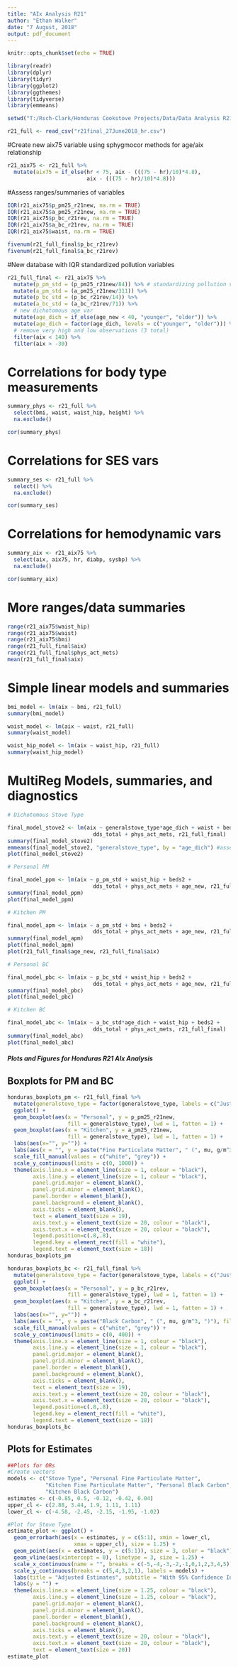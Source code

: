 ```yaml
---
title: "AIx Analysis R21"
author: "Ethan Walker"
date: "7 August, 2018"
output: pdf_document
---
```


```r
knitr::opts_chunk$set(echo = TRUE)
```

```r
library(readr)
library(dplyr)
library(tidyr)
library(ggplot2)
library(ggthemes)
library(tidyverse)
library(emmeans)

setwd("T:/Rsch-Clark/Honduras Cookstove Projects/Data/Data Analysis R21/Analysis_R21_Symptoms")
```

```r
r21_full <- read_csv("r21final_27June2018_hr.csv")
```

#Create new aix75 variable using sphygmocor methods for age/aix relationship
```r
r21_aix75 <- r21_full %>% 
  mutate(aix75 = if_else(hr < 75, aix - (((75 - hr)/10)*4.8), 
                         aix - (((75 - hr)/10)*4.8)))
```

#Assess ranges/summaries of variables
```r
IQR(r21_aix75$p_pm25_r21new, na.rm = TRUE)
IQR(r21_aix75$a_pm25_r21new, na.rm = TRUE)
IQR(r21_aix75$p_bc_r21rev, na.rm = TRUE)
IQR(r21_aix75$a_bc_r21rev, na.rm = TRUE)
IQR(r21_aix75$waist, na.rm = TRUE)

fivenum(r21_full_final$p_bc_r21rev)
fivenum(r21_full_final$a_bc_r21rev)
```

#New database with IQR standardized pollution variables
```r
r21_full_final <- r21_aix75 %>% 
  mutate(p_pm_std = (p_pm25_r21new/84)) %>% # standardizing pollution vars to IQR
  mutate(a_pm_std = (a_pm25_r21new/311)) %>%
  mutate(p_bc_std = (p_bc_r21rev/14)) %>%
  mutate(a_bc_std = (a_bc_r21rev/71)) %>% 
  # new dichotomous age var
  mutate(age_dich = if_else(age_new < 40, "younger", "older")) %>% 
  mutate(age_dich = factor(age_dich, levels = c("younger", "older"))) %>% 
  # remove very high and low observations (3 total)
  filter(aix < 140) %>% 
  filter(aix > -30) 
```

# Correlations for body type measurements
```r
summary_phys <- r21_full %>% 
  select(bmi, waist, waist_hip, height) %>% 
  na.exclude() 

cor(summary_phys)
```

# Correlations for SES vars
```r
summary_ses <- r21_full %>% 
  select() %>% 
  na.exclude() 

cor(summary_ses)
```

# Correlations for hemodynamic vars
```r
summary_aix <- r21_aix75 %>% 
  select(aix, aix75, hr, diabp, sysbp) %>% 
  na.exclude() 

cor(summary_aix)
```

# More ranges/data summaries
```r
range(r21_aix75$waist_hip)
range(r21_aix75$waist)
range(r21_aix75$bmi)
range(r21_full_final$aix)
range(r21_full_final$phys_act_mets)
mean(r21_full_final$aix)
```

# Simple linear models and summaries
```r
bmi_model <- lm(aix ~ bmi, r21_full)
summary(bmi_model)

waist_model <- lm(aix ~ waist, r21_full)
summary(waist_model)

waist_hip_model <- lm(aix ~ waist_hip, r21_full)
summary(waist_hip_model)
```

# MultiReg Models, summaries, and diagnostics
```r
# Dichotomous Stove Type

final_model_stove2 <- lm(aix ~ generalstove_type*age_dich + waist + beds2 + 
                           dds_total + phys_act_mets, r21_full_final)
summary(final_model_stove2)
emmeans(final_model_stove2, "generalstove_type", by = "age_dich") #assess age as interaction term
plot(final_model_stove2)
```

```r
# Personal PM

final_model_ppm <- lm(aix ~ p_pm_std + waist_hip + beds2 + 
                           dds_total + phys_act_mets + age_new, r21_full_final)
summary(final_model_ppm)
plot(final_model_ppm)
```

```r
# Kitchen PM

final_model_apm <- lm(aix ~ a_pm_std + bmi + beds2 + 
                           dds_total + phys_act_mets + age_new, r21_full_final)
summary(final_model_apm)
plot(final_model_apm)
plot(r21_full_final$age_new, r21_full_final$aix)
```

```r
# Personal BC

final_model_pbc <- lm(aix ~ p_bc_std + waist_hip + beds2 + 
                           dds_total + phys_act_mets + age_new, r21_full_final)
summary(final_model_pbc)
plot(final_model_pbc)
```

```r
# Kitchen BC

final_model_abc <- lm(aix ~ a_bc_std*age_dich + waist_hip + beds2 + 
                           dds_total + phys_act_mets, r21_full_final)
summary(final_model_abc)
plot(final_model_abc)
```

##### Plots and Figures for Honduras R21 AIx Analysis #####

## Boxplots for PM and BC
```r
honduras_boxplots_pm <- r21_full_final %>% 
  mutate(generalstove_type = factor(generalstove_type, labels = c("Justa", "Traditional"))) %>% 
  ggplot() +
  geom_boxplot(aes(x = "Personal", y = p_pm25_r21new, 
                   fill = generalstove_type), lwd = 1, fatten = 1) +
  geom_boxplot(aes(x = "Kitchen", y = a_pm25_r21new, 
                   fill = generalstove_type), lwd = 1, fatten = 1) +
  labs(aes(x="", y="")) +
  labs(aes(x = "", y = paste("Fine Particulate Matter", " (", mu, g/m^3, ")"), fill = "Stove Type")) +
  scale_fill_manual(values = c("white", "grey")) +
  scale_y_continuous(limits = c(0, 1000)) +
  theme(axis.line.x = element_line(size = 1, colour = "black"),
        axis.line.y = element_line(size = 1, colour = "black"),
        panel.grid.major = element_blank(),
        panel.grid.minor = element_blank(),
        panel.border = element_blank(),
        panel.background = element_blank(),
        axis.ticks = element_blank(),
        text = element_text(size = 19),
        axis.text.y = element_text(size = 20, colour = "black"),
        axis.text.x = element_text(size = 20, colour = "black"),
        legend.position=c(.8,.8),
        legend.key = element_rect(fill = "white"),
        legend.text = element_text(size = 18))
honduras_boxplots_pm

honduras_boxplots_bc <- r21_full_final %>% 
  mutate(generalstove_type = factor(generalstove_type, labels = c("Justa", "Traditional"))) %>% 
  ggplot() +
  geom_boxplot(aes(x = "Personal", y = p_bc_r21rev, 
                   fill = generalstove_type), lwd = 1, fatten = 1) +
  geom_boxplot(aes(x = "Kitchen", y = a_bc_r21rev, 
                   fill = generalstove_type), lwd = 1, fatten = 1) +
  labs(aes(x="", y="")) +
  labs(aes(x = "", y = paste("Black Carbon", " (", mu, g/m^3, ")"), fill = "Stove Type")) +
  scale_fill_manual(values = c("white", "grey")) +
  scale_y_continuous(limits = c(0, 400)) +
  theme(axis.line.x = element_line(size = 1, colour = "black"),
        axis.line.y = element_line(size = 1, colour = "black"),
        panel.grid.major = element_blank(),
        panel.grid.minor = element_blank(),
        panel.border = element_blank(),
        panel.background = element_blank(),
        axis.ticks = element_blank(),
        text = element_text(size = 19),
        axis.text.y = element_text(size = 20, colour = "black"),
        axis.text.x = element_text(size = 20, colour = "black"),
        legend.position=c(.8,.8),
        legend.key = element_rect(fill = "white"),
        legend.text = element_text(size = 18))
honduras_boxplots_bc
```

## Plots for Estimates
```r
##Plots for ORs
#Create vectors
models <- c("Stove Type", "Personal Fine Particulate Matter", 
            "Kitchen Fine Particulate Matter", "Personal Black Carbon",
            "Kitchen Black Carbon")
estimates <- c(-0.85, 0.5, -0.12, -0.42, 0.04)
upper_cl <- c(2.88, 3.44, 1.9, 1.11, 1.11)
lower_cl <- c(-4.58, -2.45, -2.15, -1.95, -1.02)

#Plot for Stove Type
estimate_plot <- ggplot() +
  geom_errorbarh(aes(x = estimates, y = c(5:1), xmin = lower_cl,
                     xmax = upper_cl), size = 1.25) +
  geom_point(aes(x = estimates, y = c(5:1)), size = 3, color = "black") +
  geom_vline(aes(xintercept = 0), linetype = 3, size = 1.25) +
  scale_x_continuous(name = "", breaks = c(-5,-4,-3,-2,-1,0,1,2,3,4,5)) +
  scale_y_continuous(breaks = c(5,4,3,2,1), labels = models) +
  labs(title = "Adjusted Estimates", subtitle = "With 95% Confidence Intervals") +
  labs(y = "") +
  theme(axis.line.x = element_line(size = 1.25, colour = "black"),
        axis.line.y = element_line(size = 1.25, colour = "black"),
        panel.grid.major = element_blank(),
        panel.grid.minor = element_blank(),
        panel.border = element_blank(),
        panel.background = element_blank(),
        axis.ticks = element_blank(),
        axis.text.y = element_text(size = 20, colour = "black"),
        axis.text.x = element_text(size = 20, colour = "black"),
        text = element_text(size = 20))
estimate_plot
```
